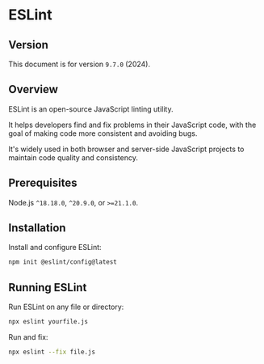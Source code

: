 # ESLint

## Version

This document is for version `9.7.0` (2024).


## Overview

ESLint is an open-source JavaScript linting utility.

It helps developers find and fix problems in their JavaScript code, with the goal of making code more consistent and avoiding bugs.

It's widely used in both browser and server-side JavaScript projects to maintain code quality and consistency.


## Prerequisites

Node.js `^18.18.0`, `^20.9.0`, or `>=21.1.0`.


## Installation

Install and configure ESLint:
```sh npm2yarn
npm init @eslint/config@latest
```


## Running ESLint

Run ESLint on any file or directory:
```sh
npx eslint yourfile.js
```

Run and fix:
```sh
npx eslint --fix file.js
```
